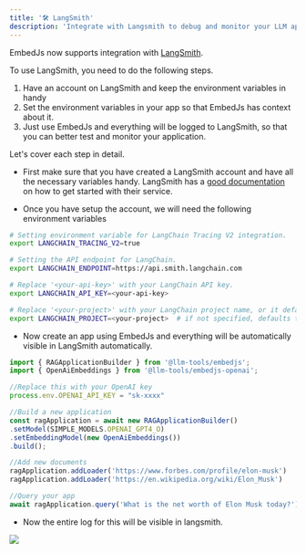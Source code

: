 ```yaml
---
title: '🛠️ LangSmith'
description: 'Integrate with Langsmith to debug and monitor your LLM app'
---
```


EmbedJs now supports integration with [LangSmith](https://www.langchain.com/langsmith).

To use LangSmith, you need to do the following steps.

1. Have an account on LangSmith and keep the environment variables in handy
2. Set the environment variables in your app so that EmbedJs has context about it.
3. Just use EmbedJs and everything will be logged to LangSmith, so that you can better test and monitor your application.

Let's cover each step in detail.

* First make sure that you have created a LangSmith account and have all the necessary variables handy. LangSmith has a [good documentation](https://docs.smith.langchain.com/) on how to get started with their service.

* Once you have setup the account, we will need the following environment variables

```bash
# Setting environment variable for LangChain Tracing V2 integration.
export LANGCHAIN_TRACING_V2=true

# Setting the API endpoint for LangChain.
export LANGCHAIN_ENDPOINT=https://api.smith.langchain.com

# Replace '<your-api-key>' with your LangChain API key.
export LANGCHAIN_API_KEY=<your-api-key>

# Replace '<your-project>' with your LangChain project name, or it defaults to "default".
export LANGCHAIN_PROJECT=<your-project>  # if not specified, defaults to "default"
```

* Now create an app using EmbedJs and everything will be automatically visible in LangSmith automatically.


```ts
import { RAGApplicationBuilder } from '@llm-tools/embedjs';
import { OpenAiEmbeddings } from '@llm-tools/embedjs-openai';

//Replace this with your OpenAI key
process.env.OPENAI_API_KEY = "sk-xxxx"

//Build a new application
const ragApplication = await new RAGApplicationBuilder()
.setModel(SIMPLE_MODELS.OPENAI_GPT4_O)
.setEmbeddingModel(new OpenAiEmbeddings())
.build();

//Add new documents
ragApplication.addLoader('https://www.forbes.com/profile/elon-musk')
ragApplication.addLoader('https://en.wikipedia.org/wiki/Elon_Musk')

//Query your app
await ragApplication.query('What is the net worth of Elon Musk today?')
```

* Now the entire log for this will be visible in langsmith.

<img src="/images/langsmith.png"/>
